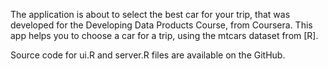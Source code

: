 The application is about to select the best car for your trip,
that was developed for the Developing Data Products Course, from Coursera. This app helps you to choose a car for a trip, using the mtcars dataset from [R].
 
Source code for ui.R and server.R files are available on the GitHub.
